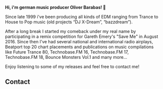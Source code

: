 
<Banner />

<Container style="padding:15px;">

**Hi, i'm german music producer Oliver Barabas! 👋**

Since late 1999 i've been producing all kinds of EDM ranging from Trance to House to Pop music (old projects “DJ X-Dream”, “bazzdream”).

After a long break I started my comeback under my real name by participating in a remix competition for Gareth Emery's "Save Me" in August 2016. Since then I've had several national and international radio airplays, Beatport top 20 chart placements and publications on music compilations like <AnchorLink href="#releases" style="color:inherit">Future Trance 80, Technobase.FM 16, Technobase.FM 17, Technobase.FM 18, Bounce Monsters Vol.1</AnchorLink> and many more...

Enjoy listening to some of my <AnchorLink href="#releases" style="color:inherit">releases</AnchorLink> and feel free to <AnchorLink href="#contact" style="color:inherit">contact</AnchorLink> me!

<Releases releases={props.releases} />

<!--<Shows shows={props.shows} />-->

## Contact

<div id="contact" className="text-center">

<Obfuscate email="hello@oliverbarabas.com" style="color:inherit" />

</div>

</Container>

